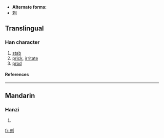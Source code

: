 * '''Alternate forms''':
* [[刺]]

==Translingual==
===Han character===
{{Han char|rn=18|rad=刀|as=06|sn=8|four=|canj=大廿中弓 (KTLN)}}
# [[stab]]
# [[prick]], [[irritate]]
# [[prod]]
====References====
{{Han ref|kx=0139.251|hdz=10333.041|uh=523E|ud=21054}}
----
==Mandarin==
===Hanzi===
{{cmn-hanzi|pin=[[cì]] (ci4)|wg=tz'u<sup>4</sup>}}
# {{defn|Mandarin}}




[[fr:刾]]